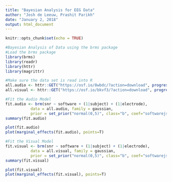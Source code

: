 ```yaml
---
title: "Bayesian Analysis for EEG Data"
author: "Josh de Leeuw, Prashit Parikh"
date: "January 2, 2018"
output: html_document
---
```


```r
knitr::opts_chunk$set(echo = TRUE)
```


```r
#Bayesian Analysis of Data using the brms package
#Load the brms package
library(brms)
library(readr)
library(httr)
library(magrittr)

#Make sure the data set is read into R
all.audio <- httr::GET("https://osf.io/8wbdc/?action=download", progress()) %>% content(as='parsed')
all.visual <- httr::GET("https://osf.io/bkvf3/?action=download", progress()) %>% content(as='parsed')

#Fit the Audio Model
fit.audio <- brm(snr ~ software + (1|subject) + (1|electrode), 
           data = all.audio, family = gaussian,
           prior = set_prior("normal(0,5)", class="b", coef="softwarejs"))
summary(fit.audio)

plot(fit.audio)
plot(marginal_effects(fit.audio), points=T)

#Fit the Visual Model
fit.visual <- brm(snr ~ software + (1|subject) + (1|electrode), 
           data = all.visual, family = gaussian,
           prior = set_prior("normal(0,5)", class="b", coef="softwarejs"))
summary(fit.visual)

plot(fit.visual)
plot(marginal_effects(fit.visual), points=T)

```
